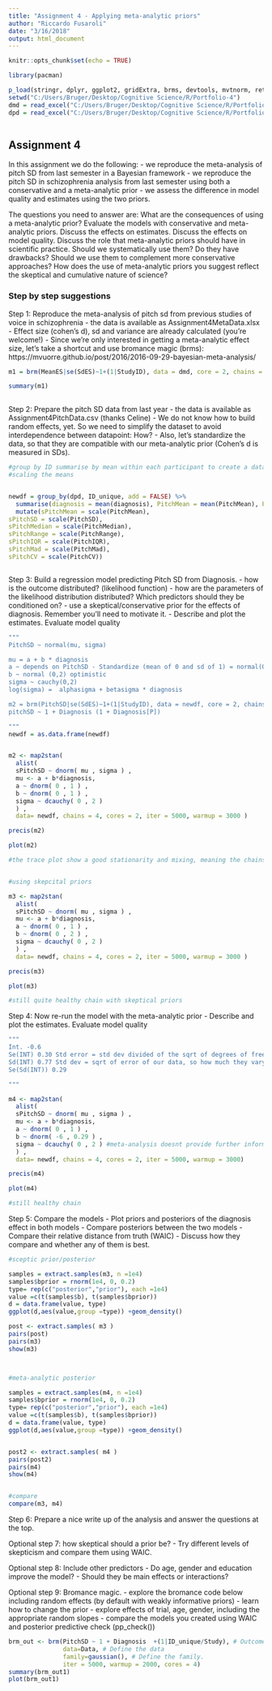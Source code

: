 ```yaml
---
title: "Assignment 4 - Applying meta-analytic priors"
author: "Riccardo Fusaroli"
date: "3/16/2018"
output: html_document
---
```


```r
knitr::opts_chunk$set(echo = TRUE)

library(pacman)

p_load(stringr, dplyr, ggplot2, gridExtra, brms, devtools, mvtnorm, rethinking, metafor, readxl, lme4, tidyverse, rstan)
setwd("C:/Users/Bruger/Desktop/Cognitive Science/R/Portfolio-4")
dmd = read_excel("C:/Users/Bruger/Desktop/Cognitive Science/R/Portfolio-4/Assignment4MetaData.xlsx")
dpd = read_excel("C:/Users/Bruger/Desktop/Cognitive Science/R/Portfolio-4/Assignment4PitchDatav2.xlsx")



```

## Assignment 4

In this assignment we do the following:
- we reproduce the meta-analysis of pitch SD from last semester in a Bayesian framework
- we reproduce the pitch SD in schizophrenia analysis from last semester using both a conservative and a meta-analytic prior
- we assess the difference in model quality and estimates using the two priors.

The questions you need to answer are: What are the consequences of using a meta-analytic prior? Evaluate the models with conservative and meta-analytic priors. Discuss the effects on estimates. Discuss the effects on model quality. Discuss the role that meta-analytic priors should have in scientific practice. Should we systematically use them? Do they have drawbacks? Should we use them to complement more conservative approaches? How does the use of meta-analytic priors you suggest reflect the skeptical and cumulative nature of science?

### Step by step suggestions

Step 1: Reproduce the meta-analysis of pitch sd from previous studies of voice in schizophrenia
- the data is available as Assignment4MetaData.xlsx
- Effect size (cohen's d), sd and variance are already calculated (you're welcome!)
- Since we're only interested in getting a meta-analytic effect size, let's take a shortcut and use bromance magic (brms): https://mvuorre.github.io/post/2016/2016-09-29-bayesian-meta-analysis/


```r

m1 = brm(MeanES|se(SdES)~1+(1|StudyID), data = dmd, core = 2, chains = 2, iter = 2000)

summary(m1)
      
```



Step 2: Prepare the pitch SD data from last year
- the data is available as Assignment4PitchData.csv (thanks Celine)
- We do not know how to build random effects, yet. So we need to simplify the dataset to avoid interdependence between datapoint: How?
- Also, let's standardize the data, so that they are compatible with our meta-analytic prior (Cohen's d is measured in SDs).


```r

#group by ID summarise by mean within each participant to create a dataframe with only one datapoint per particiant
#scaling the means


newdf = group_by(dpd, ID_unique, add = FALSE) %>%
  summarise(diagnosis = mean(diagnosis), PitchMean = mean(PitchMean), PitchSD = mean(PitchSD), PitchMedian = mean(PitchMedian), PitchRange = mean(PitchRange), PitchIQR = mean(PitchIQR), PitchMad = mean(PitchMad), PitchCV = mean(PitchCV)) %>%
  mutate(sPitchMean = scale(PitchMean),
sPitchSD = scale(PitchSD),
sPitchMedian = scale(PitchMedian),
sPitchRange = scale(PitchRange),
sPitchIQR = scale(PitchIQR),
sPitchMad = scale(PitchMad),
sPitchCV = scale(PitchCV))



```


Step 3: Build a regression model predicting Pitch SD from Diagnosis.
- how is the outcome distributed? (likelihood function)
- how are the parameters of the likelihood distribution distributed? Which predictors should they be conditioned on?
- use a skeptical/conservative prior for the effects of diagnosis. Remember you'll need to motivate it.
- Describe and plot the estimates. Evaluate model quality

```r

"""
PitchSD ~ normal(mu, sigma)

mu = a + b * diagnosis
a ~ depends on PitchSD - Standardize (mean of 0 and sd of 1) = normal(0,1)
b ~ normal (0,2) optimistic
sigma ~ cauchy(0,2) 
log(sigma) =  alphasigma + betasigma * diagnosis

m2 = brm(PitchSD|se(SdES)~1+(1|StudyID), data = newdf, core = 2, chains = 2, iter = 2000)
pitchSD ~ 1 + Diagnosis (1 + Diagnosis[P])

"""
newdf = as.data.frame(newdf)


m2 <- map2stan(
  alist(
  sPitchSD ~ dnorm( mu , sigma ) ,
  mu <- a + b*diagnosis,
  a ~ dnorm( 0 , 1 ) ,
  b ~ dnorm( 0 , 1 ) ,
  sigma ~ dcauchy( 0 , 2 )
  ) ,
  data= newdf, chains = 4, cores = 2, iter = 5000, warmup = 3000 )

precis(m2)

plot(m2)

#the trace plot show a good stationarity and mixing, meaning the chains are getting somewhat the same results, suggesting a healthy chain.


#using skepcital priors

m3 <- map2stan(
  alist(
  sPitchSD ~ dnorm( mu , sigma ) ,
  mu <- a + b*diagnosis,
  a ~ dnorm( 0 , 1 ) ,
  b ~ dnorm( 0 , 2 ) ,
  sigma ~ dcauchy( 0 , 2 )
  ) ,
  data= newdf, chains = 4, cores = 2, iter = 5000, warmup = 3000 )

precis(m3)

plot(m3)

#still quite healthy chain with skeptical priors

```



Step 4: Now re-run the model with the meta-analytic prior
- Describe and plot the estimates. Evaluate model quality

```r

"""
Int. -0.6
Se(INT) 0.30 Std error = std dev divided of the sqrt of degrees of freedom 
Sd(INT) 0.77 Std dev = sqrt of error of our data, so how much they vary
Se(Sd(INT)) 0.29

"""

m4 <- map2stan(
  alist(
  sPitchSD ~ dnorm( mu , sigma ) ,
  mu <- a + b*diagnosis,
  a ~ dnorm( 0 , 1 ) ,
  b ~ dnorm( -6 , 0.29 ) ,
  sigma ~ dcauchy( 0 , 2 ) #meta-analysis doesnt provide further information, such as the alpha, so dont change sigma or alpha.
  ) ,
  data= newdf, chains = 4, cores = 2, iter = 5000, warmup = 3000)

precis(m4)

plot(m4)

#still healthy chain


```



Step 5: Compare the models
- Plot priors and posteriors of the diagnosis effect in both models
- Compare posteriors between the two models
- Compare their relative distance from truth (WAIC)
- Discuss how they compare and whether any of them is best.

```r

#sceptic prior/posterior

samples = extract.samples(m3, n =1e4)
samples$bprior = rnorm(1e4, 0, 0.2)
type= rep(c("posterior","prior"), each =1e4)
value =c(t(samples$b), t(samples$bprior))
d = data.frame(value, type)
ggplot(d,aes(value,group =type)) +geom_density()

post <- extract.samples( m3 )
pairs(post)
pairs(m3)
show(m3)



#meta-analytic posterior

samples = extract.samples(m4, n =1e4)
samples$bprior = rnorm(1e4, 0, 0.2)
type= rep(c("posterior","prior"), each =1e4)
value =c(t(samples$b), t(samples$bprior))
d = data.frame(value, type)
ggplot(d,aes(value,group =type)) +geom_density()


post2 <- extract.samples( m4 )
pairs(post2)
pairs(m4)
show(m4)


#compare
compare(m3, m4)


```



Step 6: Prepare a nice write up of the analysis and answer the questions at the top.




Optional step 7: how skeptical should a prior be?
- Try different levels of skepticism and compare them using WAIC.

Optional step 8: Include other predictors
- Do age, gender and education improve the model?
- Should they be main effects or interactions?

Optional step 9: Bromance magic.
- explore the bromance code below including random effects (by default with weakly informative priors)
- learn how to change the prior
- explore effects of trial, age, gender, including the appropriate random slopes
- compare the models you created using WAIC and posterior predictive check (pp_check())


```r

brm_out <- brm(PitchSD ~ 1 + Diagnosis  +(1|ID_unique/Study), # Outcome as a function of the predictors as in lme4. 
               data=Data, # Define the data
               family=gaussian(), # Define the family. 
               iter = 5000, warmup = 2000, cores = 4)
summary(brm_out1)
plot(brm_out1)

```

